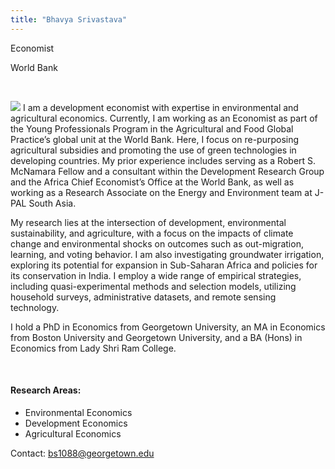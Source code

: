 ```yaml
---
title: "Bhavya Srivastava"
---
```


Economist


World Bank

<br>
<p>
<img src="./profile_pic.jpg">
I am a development economist with expertise in environmental and agricultural economics. Currently, I am working as an Economist as part of the Young Professionals Program in the Agricultural and Food Global Practice's global unit at the World Bank. Here, I focus on re-purposing agricultural subsidies and promoting the use of green technologies in developing countries. My prior experience includes serving as a Robert S. McNamara Fellow and a consultant within the Development Research Group and the Africa Chief Economist’s Office at the World Bank, as well as working as a Research Associate on the Energy and Environment team at J-PAL South Asia.

My research lies at the intersection of development, environmental sustainability, and agriculture, with a focus on the impacts of climate change and environmental shocks on outcomes such as out-migration, learning, and voting behavior. I am also investigating groundwater irrigation, exploring its potential for expansion in Sub-Saharan Africa and policies for its conservation in India. I employ a wide range of empirical strategies, including quasi-experimental methods and selection models, utilizing household surveys, administrative datasets, and remote sensing technology.

I hold a PhD in Economics from Georgetown University, an MA in Economics from Boston University and Georgetown University, and a BA (Hons) in Economics from Lady Shri Ram College.
</img>
</p>

<br>

#### Research Areas:

* Environmental Economics
* Development Economics
* Agricultural Economics

Contact: [bs1088@georgetown.edu](bs1088@georgetown.edu)
